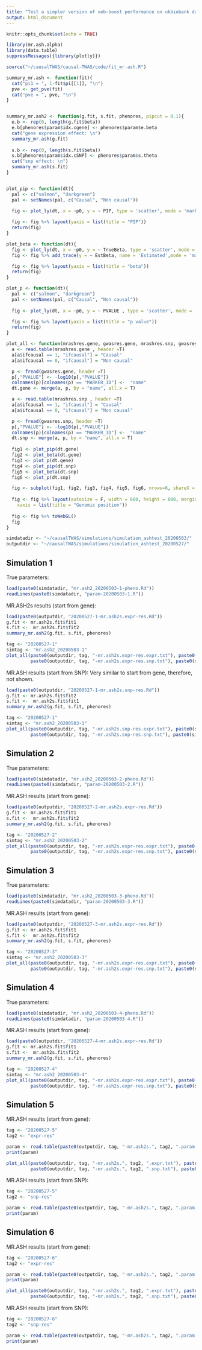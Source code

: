 ```yaml
---
title: "Test a simpler version of veb-boost performance on ukbiobank data-2"
output: html_document
---
```


```r
knitr::opts_chunk$set(echo = TRUE)
```

```r
library(mr.ash.alpha)
library(data.table)
suppressMessages({library(plotly)})

source("~/causalTWAS/causal-TWAS/code/fit_mr.ash.R")

summary_mr.ash <- function(fit){
  cat("pi1 = ", 1-fit$pi[[1]], "\n")
  pve <- get_pve(fit)
  cat("pve = ", pve, "\n")
}


summary_mr.ash2 <- function(g.fit, s.fit, phenores, pipcut = 0.1){
  e.b <- rep(0, length(g.fit$beta))
  e.b[phenores$param$idx.cgene] <- phenores$param$e.beta
  cat("gene expression effect: \n")
  summary_mr.ash(g.fit)
  
  s.b <- rep(0, length(s.fit$beta))
  s.b[phenores$param$idx.cSNP] <- phenores$param$s.theta
  cat("snp effect: \n")
  summary_mr.ash(s.fit)
}


plot_pip <- function(dt){
  pal <- c("salmon", "darkgreen")
  pal <- setNames(pal, c("Causal", "Non causal"))
  
  fig <- plot_ly(dt, x = ~p0, y = ~ PIP, type = 'scatter', mode = 'markers', color = ~ ifcausal, colors = pal, text = ~paste("Name: ", name))

  fig <- fig %>% layout(yaxis = list(title = "PIP"))
  return(fig)
}

plot_beta <- function(dt){
  fig <- plot_ly(dt, x = ~p0, y = ~ TrueBeta, type = 'scatter', mode = 'markers', name ="Truth", text = ~paste("Name: ", name))
  fig <- fig %>% add_trace(y = ~ EstBeta, name = 'Estimated',mode = 'markers')

  fig <- fig %>% layout(yaxis = list(title = "beta"))
  return(fig)
}

plot_p <- function(dt){
  pal <- c("salmon", "darkgreen")
  pal <- setNames(pal, c("Causal", "Non causal"))
  
  fig <- plot_ly(dt, x = ~p0, y = ~ PVALUE , type = 'scatter', mode = 'markers', color = ~ ifcausal, colors = pal, text = ~paste("Name: ", name))

  fig <- fig %>% layout(yaxis = list(title = "p value"))
  return(fig)
}

plot_all <- function(mrashres.gene, gwasres.gene, mrashres.snp, gwasres.snp){
  a <- read.table(mrashres.gene , header =T)
  a[a$ifcausal == 1, "ifcausal"] = "Causal"
  a[a$ifcausal == 0, "ifcausal"] = "Non causal"

  p <- fread(gwasres.gene, header =T)
  p[,"PVALUE"] <- -log10(p[,"PVALUE"])
  colnames(p)[colnames(p) == "MARKER_ID"] <-  "name"
  dt.gene <- merge(a, p, by = "name", all.x = T)

  a <- read.table(mrashres.snp , header =T)
  a[a$ifcausal == 1, "ifcausal"] = "Causal"
  a[a$ifcausal == 0, "ifcausal"] = "Non causal"

  p <- fread(gwasres.snp, header =T)
  p[,"PVALUE"] <- -log10(p[,"PVALUE"])
  colnames(p)[colnames(p) == "MARKER_ID"] <-  "name"
  dt.snp <- merge(a, p, by = "name", all.x = T)
  
  fig1 <- plot_pip(dt.gene)
  fig2 <- plot_beta(dt.gene)
  fig3 <- plot_p(dt.gene)
  fig4 <- plot_pip(dt.snp)
  fig5 <- plot_beta(dt.snp)
  fig6 <- plot_p(dt.snp)

  fig <- subplot(fig1, fig2, fig3, fig4, fig5, fig6, nrows=6, shareX = T, titleY = T)
  
  fig <- fig %>% layout(autosize = F, width = 600, height = 800, margin = 0.02,
    xaxis = list(title = "Genomic position"))
  
  fig <- fig %>% toWebGL()
  fig
}

```


```r
simdatadir <- "~/causalTWAS/simulations/simulation_ashtest_20200503/"
outputdir <- "~/causalTWAS/simulations/simulation_ashtest_20200527/"
```

## Simulation 1
True parameters:
```r
load(paste0(simdatadir, "mr.ash2_20200503-1-pheno.Rd"))
readLines(paste0(simdatadir, "param-20200503-1.R"))
```

MR.ASH2s results (start from gene):
```r
load(paste0(outputdir, "20200527-1-mr.ash2s.expr-res.Rd"))
g.fit <- mr.ash2s.fit$fit1
s.fit <-  mr.ash2s.fit$fit2
summary_mr.ash2(g.fit, s.fit, phenores)

tag <- "20200527-1"
simtag <- "mr.ash2_20200503-1"
plot_all(paste0(outputdir, tag, "-mr.ash2s.expr-res.expr.txt"), paste0(simdatadir, simtag, ".exprgwas.txt.gz"), 
         paste0(outputdir, tag, "-mr.ash2s.expr-res.snp.txt"), paste0(simdatadir, simtag, ".snpgwas.txt.gz"))
```

MR.ASH results (start from SNP):
Very similar to start from gene, therefore, not shown.
```r
load(paste0(outputdir, "20200527-1-mr.ash2s.snp-res.Rd"))
g.fit <- mr.ash2s.fit$fit2
s.fit <-  mr.ash2s.fit$fit1
summary_mr.ash2(g.fit, s.fit, phenores)

tag <- "20200527-1"
simtag <- "mr.ash2_20200503-1"
plot_all(paste0(outputdir, tag, "-mr.ash2s.snp-res.expr.txt"), paste0(simdatadir, simtag, ".exprgwas.txt.gz"), 
         paste0(outputdir, tag, "-mr.ash2s.snp-res.snp.txt"), paste0(simdatadir, simtag, ".snpgwas.txt.gz"))
```

## Simulation 2

True parameters:
```r
load(paste0(simdatadir, "mr.ash2_20200503-2-pheno.Rd"))
readLines(paste0(simdatadir, "param-20200503-2.R"))
```

MR.ASH results (start from gene):
```r
load(paste0(outputdir, "20200527-2-mr.ash2s.expr-res.Rd"))
g.fit <- mr.ash2s.fit$fit1
s.fit <-  mr.ash2s.fit$fit2
summary_mr.ash2(g.fit, s.fit, phenores)

tag <- "20200527-2"
simtag <- "mr.ash2_20200503-2"
plot_all(paste0(outputdir, tag, "-mr.ash2s.expr-res.expr.txt"), paste0(simdatadir, simtag, ".exprgwas.txt.gz"), 
         paste0(outputdir, tag, "-mr.ash2s.expr-res.snp.txt"), paste0(simdatadir, simtag, ".snpgwas.txt.gz"))
```


## Simulation 3

True parameters:
```r
load(paste0(simdatadir, "mr.ash2_20200503-3-pheno.Rd"))
readLines(paste0(simdatadir, "param-20200503-3.R"))
```

MR.ASH results (start from gene):
```r
load(paste0(outputdir, "20200527-3-mr.ash2s.expr-res.Rd"))
g.fit <- mr.ash2s.fit$fit1
s.fit <-  mr.ash2s.fit$fit2
summary_mr.ash2(g.fit, s.fit, phenores)

tag <- "20200527-3"
simtag <- "mr.ash2_20200503-3"
plot_all(paste0(outputdir, tag, "-mr.ash2s.expr-res.expr.txt"), paste0(simdatadir, simtag, ".exprgwas.txt.gz"), 
         paste0(outputdir, tag, "-mr.ash2s.expr-res.snp.txt"), paste0(simdatadir, simtag, ".snpgwas.txt.gz"))
```


## Simulation 4

True parameters:
```r
load(paste0(simdatadir, "mr.ash2_20200503-4-pheno.Rd"))
readLines(paste0(simdatadir, "param-20200503-4.R"))
```

MR.ASH results (start from gene):
```r
load(paste0(outputdir, "20200527-4-mr.ash2s.expr-res.Rd"))
g.fit <- mr.ash2s.fit$fit1
s.fit <-  mr.ash2s.fit$fit2
summary_mr.ash2(g.fit, s.fit, phenores)

tag <- "20200527-4"
simtag <- "mr.ash2_20200503-4"
plot_all(paste0(outputdir, tag, "-mr.ash2s.expr-res.expr.txt"), paste0(simdatadir, simtag, ".exprgwas.txt.gz"), 
         paste0(outputdir, tag, "-mr.ash2s.expr-res.snp.txt"), paste0(simdatadir, simtag, ".snpgwas.txt.gz"))
```

## Simulation 5

MR.ASH results (start from gene):
```r
tag <- "20200527-5"
tag2 <- "expr-res"

param <- read.table(paste0(outputdir, tag, "-mr.ash2s.", tag2, ".param.txt"), header = T, row.names = 1)
print(param)

plot_all(paste0(outputdir, tag, "-mr.ash2s.", tag2, ".expr.txt"), paste0(outputdir, tag, ".exprgwas.txt.gz"), 
         paste0(outputdir, tag, "-mr.ash2s.", tag2, ".snp.txt"), paste0(outputdir, tag, ".snpgwas.txt.gz"))
```

MR.ASH results (start from SNP):
```r
tag <- "20200527-5"
tag2 <- "snp-res"

param <- read.table(paste0(outputdir, tag, "-mr.ash2s.", tag2, ".param.txt"), header = T, row.names = 1)
print(param)
```

## Simulation 6

MR.ASH results (start from gene):
```r
tag <- "20200527-6"
tag2 <- "expr-res"

param <- read.table(paste0(outputdir, tag, "-mr.ash2s.", tag2, ".param.txt"), header = T, row.names = 1)
print(param)

plot_all(paste0(outputdir, tag, "-mr.ash2s.", tag2, ".expr.txt"), paste0(outputdir, tag, ".exprgwas.txt.gz"), 
         paste0(outputdir, tag, "-mr.ash2s.", tag2, ".snp.txt"), paste0(outputdir, tag, ".snpgwas.txt.gz"))
```

MR.ASH results (start from SNP):
```r
tag <- "20200527-6"
tag2 <- "snp-res"

param <- read.table(paste0(outputdir, tag, "-mr.ash2s.", tag2, ".param.txt"), header = T, row.names = 1)
print(param)
```